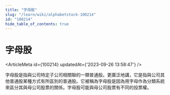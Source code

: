 ```yaml
---
title: "字母股"
slug: "/learn/wiki/alphabetstock-100214"
id: "100214"
hide_table_of_contents: true
---
```



# 字母股

<ArticleMeta id={100214} updatedAt={'2023-09-26 13:58:47'} />
<div className='border-solid border-b border-t-0 my-4 border-[var(--ifm-color-gray-300)]' />

字母股是指與公司特定子公司相關聯的一類普通股。更廣泛地講，它是指與公司其他普通股某種方式有所區別的普通股。它被稱為字母股是因為用字母作為分類系統來區分其與母公司股票的關係。字母股可能與母公司股票有不同的投票權。
